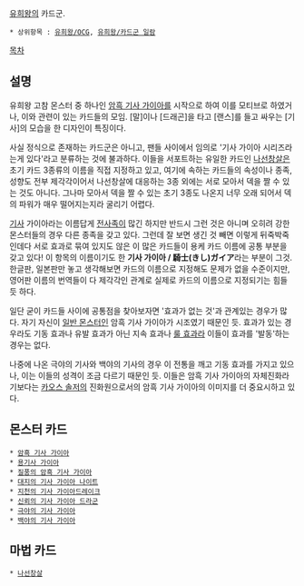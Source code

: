 [[유희왕]]의 카드군.
 * 상위항목 : [[유희왕/OCG]], [[유희왕/카드군 일람]]
[[목차]]

== 설명 ==
유희왕 고참 몬스터 중 하나인 [[암흑 기사 가이아]]를 시작으로 하여 이를 모티브로 하였거나, 이와 관련이 있는 카드들의 모임. [말]이나 [드래곤]을 타고 [랜스]를 들고 싸우는 [기사]의 모습을 한 디자인이 특징이다.

사실 정식으로 존재하는 카드군은 아니고, 팬들 사이에서 임의로 '기사 가이아 시리즈라는게 있다'라고 분류하는 것에 불과하다. 이들을 서포트하는 유일한 카드인 [[나선창살]]은 초기 카드 3종류의 이름을 직접 지정하고 있고, 여기에 속하는 카드들의 속성이나 종족, 성향도 전부 제각각이어서 나선창살에 대응하는 3종 외에는 서로 모아서 덱을 짤 수 있는 것도 아니다. 그나마 모아서 덱을 짤 수 있는 초기 3종도 나온지 너무 오래 되어서 덱의 파워가 매우 떨어지는지라 굴리기 어렵다.

[[기사]] 가이아라는 이름답게 [[전사족]]이 많긴 하지만 반드시 그런 것은 아니며 오히려 강한 몬스터들의 경우 다른 종족을 갖고 있다. 그런데 잘 보면 생긴 것 빼면 이렇게 뒤죽박죽인데다 서로 효과로 묶여 있지도 않은 이 많은 카드들이 용케 카드 이름에 공통 부분을 갖고 있다! 이 항목의 이름이기도 한 '''기사 가이아 / 騎士(きし)ガイア'''라는 부분이 그것. 한글판, 일본판만 놓고 생각해보면 카드의 이름으로 지정해도 문제가 없을 수준이지만, 영어판 이름의 번역들이 다 제각각인 관계로 실제로 카드의 이름으로 지정되기는 힘들 듯 하다.

일단 굳이 카드들 사이에 공통점을 찾아보자면 '효과가 없는 것'과 관계있는 경우가 많다. 자기 자신이 [[일반 몬스터]]인 암흑 기사 가이아가 시조였기 때문인 듯. 효과가 있는 경우라도 기동 효과나 유발 효과가 아닌 지속 효과나 [[룰 효과]]라 이들이 효과를 '발동'하는 경우는 없다.

나중에 나온 극야의 기사와 백야의 기사의 경우 이 전통을 깨고 기동 효과를 가지고 있으나, 이는 이들의 성격이 조금 다르기 때문인 듯. 이들은 암흑 기사 가이아의 자체진화라기보다는 [[카오스 솔저]]의 진화원으로서의 암흑 기사 가이아의 이미지를 더 중요시하고 있다.

== 몬스터 카드 ==
 * [[암흑 기사 가이아]]
 * [[용기사 가이아]]
 * [[질풍의 암흑 기사 가이아]]
 * [[대지의 기사 가이아 나이트]]
 * [[지천의 기사 가이아드레이크]]
 * [[신뢰의 기사 가이아 드라군]]
 * [[극야의 기사 가이아]]
 * [[백야의 기사 가이아]]

== 마법 카드 ==
 * [[나선창살]]
